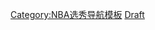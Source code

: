 {{Navbox
| name  = 1978年NBA选秀
| title = {{le|1978年NBA选秀|1978 NBA Draft}}
| state = {{{state|autocollapse}}}
|listclass = hlist
| groupstyle = text-align: center;

| group1 = 第一轮
| list1 =
* [[麥卡爾·湯普森]]
* [[菲尔·福特]]
* {{tsl|en|Rick Robey||Rick Robey}}
* [[米歇尔·雷·理查森]]
* {{tsl|en|Purvis Short||Purvis Short}}
* [[拉里·伯德]]
* [[罗恩·布鲁尔]]
* {{tsl|en|Freeman Williams||Freeman Williams}}
* [[雷吉·瑟乌斯]]
* [[布奇·李]]
* [[詹姆斯·哈迪]]
* [[乔治·L·约翰逊]]
* [[温福德·博伊恩斯]]
* {{tsl|en|Roger Phegley||Roger Phegley}}
* [[麥克·馬契爾]]
* [[杰克·吉文斯]]
* {{tsl|en|Rod Griffin (basketball)||Rod Griffin}}
* [[戴夫·科尔津]]
* [[马蒂·伯恩斯]]
* {{tsl|en|Frankie Sanders||Frankie Sanders}}
* [[迈克·埃文斯]]
* {{tsl|en|Raymond Townsend||Raymond Townsend}} 

| group2 = 第二轮
| list2 =
* {{tsl|en|Terry Tyler||Terry Tyler}}
* [[基思·赫伦]]
* {{tsl|en|Rick Wilson (basketball)||Rick Wilson}}
* [[罗恩·卡特]]
* {{tsl|en|Wayne Radford||Wayne Radford}}
* {{tsl|en|Buster Matheney||Buster Matheney}}
* [[约翰·朗]]
* [[杰夫·贾金斯]]
* {{tsl|en|Marvin Johnson (basketball)||Marvin Johnson}}
* {{tsl|en|John Rudd (basketball)||John Rudd}}
* [[哈里·戴维斯]]
* [[格雷格·邦奇]]
* {{tsl|en|Tommie Green||Tommie Green}}
* [[莫里斯·奇克斯]]
* {{tsl|en|Terry Sykes||Terry Sykes}}
* {{tsl|en|Lew Massey||Lew Massey}}
* {{tsl|en|James Lee (basketball)||James Lee}}
* [[韦恩·库珀]]
* {{tsl|en|Jerome Whitehead||Jerome Whitehead}}
* {{tsl|en|Keven McDonald||Keven McDonald}}
* [[格伦·黑根]]
* [[克莱蒙·约翰逊]]

| group3 = 第三轮
| list3 =
* [[霍利斯·科普兰]]
* [[杰夫·库克]]
* [[马克·雅法罗尼]]
* [[肯尼·希格斯]]
* [[帕特·卡明斯]]
* [[迈克尔·库珀]]
* [[戴夫·巴顿]]
* [[乔尔·克雷默]]

| group4 = 第四轮
| list4 =
* [[劳伦斯·波士顿]]
* [[沃尔特·乔丹]]
* [[鲍勃·米勒]]

| group5 = 第五轮
| list5 =
* [[拉尔夫·德罗林格]]
* [[克莱·约翰逊]]

| group6 = 第六轮
| list6 =
* [[约翰·道格拉斯 (篮球运动员)|约翰·道格拉斯]]

| group7 = 第七轮
| list7 =
* [[金·安德森]]

| group8 = 第八轮
| list8 =
* [[厄尔·埃文斯]]
* [[卡尔·基尔帕特里克]]

|belowclass = hlist
|below = {{NBA Draft template list}}
}}<noinclude>
{{collapsible option}}
[[Category:NBA选秀导航模板]]
[[Category:1978–79 NBA season templates|Draft]]
</noinclude>